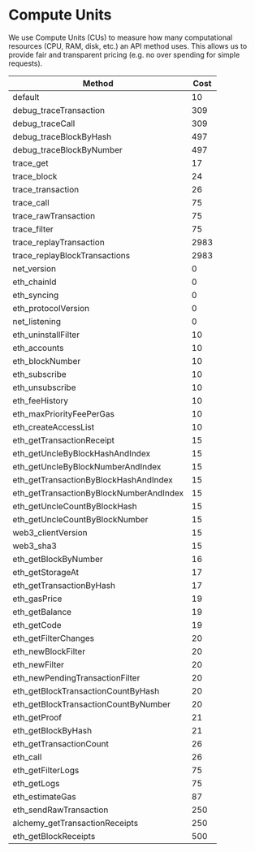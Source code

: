 # Compute Units

We use Compute Units (CUs) to measure how many computational resources (CPU, RAM, disk, etc.) an API method uses. This allows us to provide fair and transparent pricing (e.g. no over spending for simple requests).

| Method                                  | Cost |
| --------------------------------------- | ---- |
| default                                 | 10   |
| debug_traceTransaction                  | 309  |
| debug_traceCall                         | 309  |
| debug_traceBlockByHash                  | 497  |
| debug_traceBlockByNumber                | 497  |
| trace_get                               | 17   |
| trace_block                             | 24   |
| trace_transaction                       | 26   |
| trace_call                              | 75   |
| trace_rawTransaction                    | 75   |
| trace_filter                            | 75   |
| trace_replayTransaction                 | 2983 |
| trace_replayBlockTransactions           | 2983 |
| net_version                             | 0    |
| eth_chainId                             | 0    |
| eth_syncing                             | 0    |
| eth_protocolVersion                     | 0    |
| net_listening                           | 0    |
| eth_uninstallFilter                     | 10   |
| eth_accounts                            | 10   |
| eth_blockNumber                         | 10   |
| eth_subscribe                           | 10   |
| eth_unsubscribe                         | 10   |
| eth_feeHistory                          | 10   |
| eth_maxPriorityFeePerGas                | 10   |
| eth_createAccessList                    | 10   |
| eth_getTransactionReceipt               | 15   |
| eth_getUncleByBlockHashAndIndex         | 15   |
| eth_getUncleByBlockNumberAndIndex       | 15   |
| eth_getTransactionByBlockHashAndIndex   | 15   |
| eth_getTransactionByBlockNumberAndIndex | 15   |
| eth_getUncleCountByBlockHash            | 15   |
| eth_getUncleCountByBlockNumber          | 15   |
| web3_clientVersion                      | 15   |
| web3_sha3                               | 15   |
| eth_getBlockByNumber                    | 16   |
| eth_getStorageAt                        | 17   |
| eth_getTransactionByHash                | 17   |
| eth_gasPrice                            | 19   |
| eth_getBalance                          | 19   |
| eth_getCode                             | 19   |
| eth_getFilterChanges                    | 20   |
| eth_newBlockFilter                      | 20   |
| eth_newFilter                           | 20   |
| eth_newPendingTransactionFilter         | 20   |
| eth_getBlockTransactionCountByHash      | 20   |
| eth_getBlockTransactionCountByNumber    | 20   |
| eth_getProof                            | 21   |
| eth_getBlockByHash                      | 21   |
| eth_getTransactionCount                 | 26   |
| eth_call                                | 26   |
| eth_getFilterLogs                       | 75   |
| eth_getLogs                             | 75   |
| eth_estimateGas                         | 87   |
| eth_sendRawTransaction                  | 250  |
| alchemy_getTransactionReceipts          | 250  |
| eth_getBlockReceipts                    | 500  |